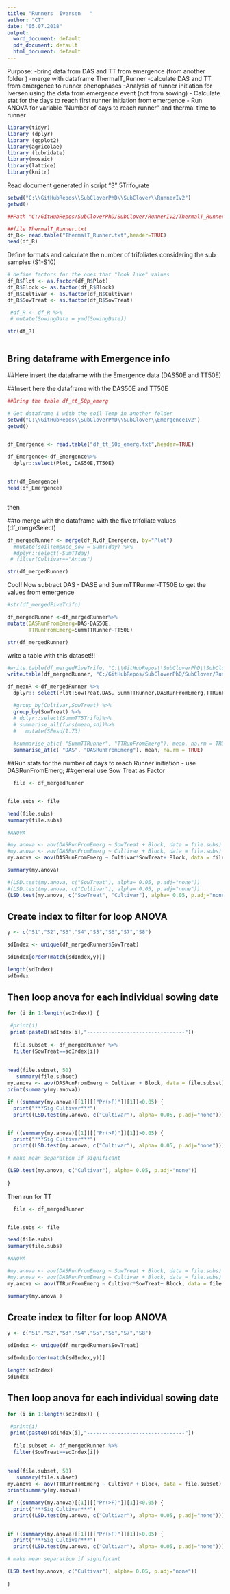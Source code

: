 ```yaml
---
title: "Runners  Iversen   "
author: "CT"
date: "05.07.2018" 
output:
  word_document: default
  pdf_document: default
  html_document: default
---
```


Purpose:
-bring data from DAS and TT from emergence (from another folder )
-merge with dataframe ThermalT_Runner 
-calculate DAS and TT from emergence to runner phenophases 
-Analysis of runner initiation for Iversen using the data from emergence event (not from sowing) 
- Calculate stat for the days to reach first runner initiation from emergence 
- Run ANOVA for variable "Number of days to reach runner " and thermal time to runner 
 
```r
library(tidyr)
library (dplyr)
library (ggplot2)
library(agricolae)
library (lubridate)
library(mosaic)
library(lattice)
library(knitr)
```

Read document generated in script "3" 5Trifo_rate

```r
setwd("C:\\GitHubRepos\\SubCloverPhD\\SubClover\\RunnerIv2")
getwd()

##Path "C:/GitHubRepos/SubCloverPhD/SubClover/RunnerIv2/ThermalT_Runner.txt"

##file ThermalT_Runner.txt
df_R<- read.table("ThermalT_Runner.txt",header=TRUE)
head(df_R)


```



Define formats and calculate the number of trifoliates considering the sub samples (S1-S10)

```r


# define factors for the ones that "look like" values
df_R$Plot <- as.factor(df_R$Plot)
df_R$Block <- as.factor(df_R$Block)
df_R$Cultivar <- as.factor(df_R$Cultivar)
df_R$SowTreat <- as.factor(df_R$SowTreat)

 #df_R <- df_R %>%
 # mutate(SowingDate = ymd(SowingDate)) 

str(df_R)



```

## Bring dataframe with Emergence info 

##Here insert the dataframe with the Emergence data (DAS50E and TT50E)


##Insert here the dataframe with the DAS50E and TT50E 

```r

##Bring the table df_tt_50p_emerg

# Get dataframe 1 with the soil Temp in another folder 
setwd("C:\\GitHubRepos\\SubCloverPhD\\SubClover\\EmergenceIv2")
getwd()


df_Emergence <- read.table("df_tt_50p_emerg.txt",header=TRUE)

df_Emergence<-df_Emergence%>%
  dplyr::select(Plot, DAS50E,TT50E)


str(df_Emergence)
head(df_Emergence)



```

then

##to merge with the dataframe with the five trifoliate values (df_mergeSelect) 

```r
df_mergedRunner <- merge(df_R,df_Emergence, by="Plot") 
  #mutate(soilTempAcc_sow = SumTTday) %>%
  #dplyr::select(-SumTTday)
 # filter(Cultivar=="Antas")

str(df_mergedRunner)
``` 



Cool! Now subtract DAS - DASE and SummTTRunner-TT50E to get the values from emergence 


```r

#str(df_mergedFiveTrifo)

df_mergedRunner <-df_mergedRunner%>%
mutate(DASRunFromEmerg=DAS-DAS50E,
       TTRunFromEmerg=SummTTRunner-TT50E)

str(df_mergedRunner)

```



write a table with this dataset!!! 


```r

#write.table(df_mergedFiveTrifo, "C:\\GitHubRepos\\SubCloverPhD\\SubClover\\TrifoCountsI2/DaysTT1TFromEmergence.txt")
write.table(df_mergedRunner, "C:/GitHubRepos/SubCloverPhD/SubClover/RunnerIv2/DaysTTRunnerFromEmergence.txt")

```




```r

df_meanR <-df_mergedRunner %>%
  dplyr:: select(Plot:SowTreat,DAS, SummTTRunner,DASRunFromEmerg,TTRunFromEmerg)%>%

  #group_by(Cultivar,SowTreat) %>%
  group_by(SowTreat) %>%
  # dplyr::select(SummTT5Trifo)%>%
  # summarise_all(funs(mean,sd))%>%
  #   mutate(SE=sd/1.73)
  
  #summarise_at(c( "SummTTRunner", "TTRunFromEmerg"), mean, na.rm = TRUE)
  summarise_at(c( "DAS", "DASRunFromEmerg"), mean, na.rm = TRUE)


```




##Run stats for the number of days to reach Runner initiation - use DASRunFromEmerg;
##general use Sow Treat as Factor 

```r
 
  file <- df_mergedRunner


file.subs <- file 

head(file.subs)
summary(file.subs)

#ANOVA

#my.anova <- aov(DASRunFromEmerg ~ SowTreat + Block, data = file.subs)
#my.anova <- aov(DASRunFromEmerg ~ Cultivar + Block, data = file.subs)
my.anova <- aov(DASRunFromEmerg ~ Cultivar*SowTreat+ Block, data = file.subs)

summary(my.anova)

```


```r
#(LSD.test(my.anova, c("SowTreat"), alpha= 0.05, p.adj="none"))
#(LSD.test(my.anova, c("Cultivar"), alpha= 0.05, p.adj="none"))
(LSD.test(my.anova, c("SowTreat", "Cultivar"), alpha= 0.05, p.adj="none"))


```



## Create index to filter for loop ANOVA

```r
y <- c("S1","S2","S3","S4","S5","S6","S7","S8")

sdIndex <- unique(df_mergedRunner$SowTreat)

sdIndex[order(match(sdIndex,y))]

length(sdIndex)
sdIndex
```
## Then loop anova for each individual sowing date 
```r
for (i in 1:length(sdIndex)) {
  
 #print(i)
 print(paste0(sdIndex[i],"--------------------------------"))
  
  file.subset <- df_mergedRunner %>%
  filter(SowTreat==sdIndex[i])
  
 
head(file.subset, 50)
   summary(file.subset)
my.anova <- aov(DASRunFromEmerg ~ Cultivar + Block, data = file.subset)
print(summary(my.anova))

if ((summary(my.anova)[[1]][["Pr(>F)"]][1])<0.05) {
  print("***Sig Cultivar***") 
  print((LSD.test(my.anova, c("Cultivar"), alpha= 0.05, p.adj="none"))) } 


if ((summary(my.anova)[[1]][["Pr(>F)"]][1])>0.05) {
  print("***Sig Cultivar***") 
  print((LSD.test(my.anova, c("Cultivar"), alpha= 0.05, p.adj="none"))) } 

# make mean separation if significant

(LSD.test(my.anova, c("Cultivar"), alpha= 0.05, p.adj="none"))
  
}

```

Then run for TT 




```r
 
  file <- df_mergedRunner


file.subs <- file 

head(file.subs)
summary(file.subs)

#ANOVA

#my.anova <- aov(DASRunFromEmerg ~ SowTreat + Block, data = file.subs)
#my.anova <- aov(DASRunFromEmerg ~ Cultivar + Block, data = file.subs)
my.anova <- aov(TTRunFromEmerg ~ Cultivar*SowTreat+ Block, data = file.subs)

summary(my.anova )

```




## Create index to filter for loop ANOVA

```r
y <- c("S1","S2","S3","S4","S5","S6","S7","S8")

sdIndex <- unique(df_mergedRunner$SowTreat)

sdIndex[order(match(sdIndex,y))]

length(sdIndex)
sdIndex
```
## Then loop anova for each individual sowing date 
```r
for (i in 1:length(sdIndex)) {
  
 #print(i)
 print(paste0(sdIndex[i],"--------------------------------"))
  
  file.subset <- df_mergedRunner %>%
  filter(SowTreat==sdIndex[i])
  
 
head(file.subset, 50)
   summary(file.subset)
my.anova <- aov(TTRunFromEmerg ~ Cultivar + Block, data = file.subset)
print(summary(my.anova))

if ((summary(my.anova)[[1]][["Pr(>F)"]][1])<0.05) {
  print("***Sig Cultivar***") 
  print((LSD.test(my.anova, c("Cultivar"), alpha= 0.05, p.adj="none"))) } 


if ((summary(my.anova)[[1]][["Pr(>F)"]][1])>0.05) {
  print("***Sig Cultivar***") 
  print((LSD.test(my.anova, c("Cultivar"), alpha= 0.05, p.adj="none"))) } 

# make mean separation if significant

(LSD.test(my.anova, c("Cultivar"), alpha= 0.05, p.adj="none"))
  
}

```




